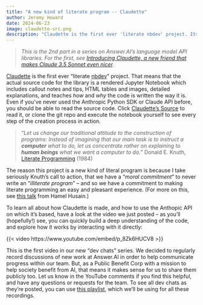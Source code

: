 ```yaml
---
title: "A new kind of literate program -- Claudette"
author: Jeremy Howard
date: 2024-06-23
image: claudette-src.png
description: "Claudette is the first ever 'literate nbdev' project. Its source is a rendered Notebook with callout notes and tips, HTML tables and images, detailed explanations. It explains how and why the code is written the way it is, along with how to use the libraries it depends on."
---
```


> *This is the 2nd part in a series on Answer.AI's language model API libraries. For the first, see [Introducing Claudette, a new friend that makes Claude 3.5 Sonnet even nicer](https://www.answer.ai/posts/2024-06-21-claudette.html).*

[Claudette](https://claudette.answer.ai/) is the first ever "literate [nbdev](https://nbdev.fast.ai/)" project. That means that the actual source code for the library is a rendered Jupyter Notebook which includes callout notes and tips, HTML tables and images, detailed explanations, and teaches *how* and *why* the code is written the way it is. Even if you've never used the Anthropic Python SDK or Claude API before, you should be able to read the source code. Click [Claudette's Source](https://claudette.answer.ai/core.html) to read it, or clone the git repo and execute the notebook yourself to see every step of the creation process in action.

> "*Let us change our traditional attitude to the construction of programs: Instead of imagining that our main task is to instruct a **computer** what to do, let us concentrate rather on explaining to **human beings** what we want a computer to do.*" Donald E. Knuth, [Literate Programming](https://www.cs.tufts.edu/~nr/cs257/archive/literate-programming/01-knuth-lp.pdf) (1984)

The reason this project is a new kind of literal program is because I take seriously Knuth's call to action, that we have a "*moral commitment*" to never write an "*illiterate program*" -- and so we have a commitment to making literate programming an easy and pleasant experience. (For more on this, see [this talk](https://www.youtube.com/watch?v=rX1yGxJijsI) from Hamel Husain.)

To learn all about how Claudette is made, and how to use the Anthopic API on which it's based, have a look at the video we just posted -- as you'll (hopefully!) see, you can quickly build a deep understanding of the code, and explore how it works by interacting with it directly:

{{< video https://www.youtube.com/embed/p_8Zk6HUCV8 >}}

This is the first video in our new "dev chats" series. We decided to regularly record discussions of new work at Answer.AI in order to help communicate progress within our team. But, as a Public Benefit Corp with a mission to help society benefit from AI, that means it makes sense for us to share them publicly too. Let us know in the YouTube comments if you find this helpful, and have any questions or requests for the team. To see all dev chats as they're posted, you can use [this playlist](https://www.youtube.com/watch?v=p_8Zk6HUCV8&list=PLfYUBJiXbdtSPnX9IeYmwqTGBlkhAweAT), which we'll be using for all these recordings.

